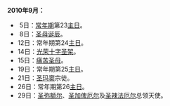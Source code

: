 '''2010年9月：'''

* 5日：[[常年期|常年期]]第23[[主日|主日]]。
* 8日：[[圣母诞辰|圣母诞辰]]。
*12日：常年期第24[[主日|主日]]。
*14日：[[光荣十字圣架|光荣十字圣架]]。
*15日：[[痛苦圣母|痛苦圣母]]。
*19日：常年期第25[[主日|主日]]。
*21日：[[圣玛窦|圣玛窦]]宗徒。
*26日：常年期第26[[主日|主日]]。
*29日：[[圣弥额尔|圣弥额尔]]、[[圣加俾厄尔|圣加俾厄尔]]及[[圣辣法厄尔|圣辣法厄尔]]总领天使。